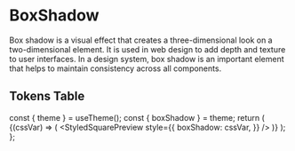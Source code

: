 
<Meta title="Design-system/Theme/Tokens/BoxShadow" />

# BoxShadow

Box shadow is a visual effect that creates a three-dimensional look on a
two-dimensional element. It is used in web design to add depth and
texture to user interfaces. In a design system, box shadow is an
important element that helps to maintain consistency across all
components.

## Tokens Table

  const { theme } = useTheme();
  const { boxShadow } = theme;
  return (
    <ThemeProvider theme={theme}>
      <TokenTable prefix="box-shadow" tokens={boxShadow}>
        {(cssVar) => (
          <StyledSquarePreview
            style={{
              boxShadow: cssVar,
            }}
          />
        )}
      </TokenTable>
    </ThemeProvider>
  );
};

<BoxShadow />
